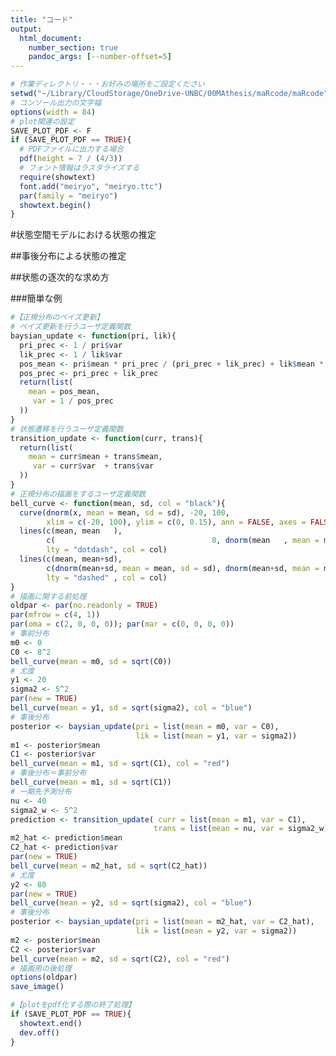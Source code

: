 ```yaml
---
title: "コード"
output:
  html_document:
    number_section: true
    pandoc_args: [--number-offset=5]
---
```



```r
# 作業ディレクトリ・・・お好みの場所をご設定ください
setwd("~/Library/CloudStorage/OneDrive-UNBC/00MAthesis/maRcode/maRcode")
# コンソール出力の文字幅
options(width = 84)
# plot関連の設定
SAVE_PLOT_PDF <- F
if (SAVE_PLOT_PDF == TRUE){
  # PDFファイルに出力する場合
  pdf(height = 7 / (4/3))
  # フォント情報はラスタライズする
  require(showtext)
  font.add("meiryo", "meiryo.ttc")
  par(family = "meiryo")
  showtext.begin()
}
```



#状態空間モデルにおける状態の推定

##事後分布による状態の推定

##状態の逐次的な求め方

###簡単な例


```r
#【正規分布のベイズ更新】
# ベイズ更新を行うユーザ定義関数
baysian_update <- function(pri, lik){
  pri_prec <- 1 / pri$var
  lik_prec <- 1 / lik$var
  pos_mean <- pri$mean * pri_prec / (pri_prec + lik_prec) + lik$mean * lik_prec / (pri_prec + lik_prec)
  pos_prec <- pri_prec + lik_prec
  return(list(
    mean = pos_mean,
     var = 1 / pos_prec
  ))
}
# 状態遷移を行うユーザ定義関数
transition_update <- function(curr, trans){
  return(list(
    mean = curr$mean + trans$mean,
     var = curr$var  + trans$var
  ))
}
# 正規分布の描画をするユーザ定義関数
bell_curve <- function(mean, sd, col = "black"){
  curve(dnorm(x, mean = mean, sd = sd), -20, 100,
        xlim = c(-20, 100), ylim = c(0, 0.15), ann = FALSE, axes = FALSE, col = col)
  lines(c(mean, mean   ),
        c(                                   0, dnorm(mean   , mean = mean, sd = sd)),
        lty = "dotdash", col = col)
  lines(c(mean, mean+sd),
        c(dnorm(mean+sd, mean = mean, sd = sd), dnorm(mean+sd, mean = mean, sd = sd)),
        lty = "dashed" , col = col)
}
# 描画に関する前処理
oldpar <- par(no.readonly = TRUE)
par(mfrow = c(4, 1))
par(oma = c(2, 0, 0, 0)); par(mar = c(0, 0, 0, 0))
# 事前分布
m0 <- 0
C0 <- 8^2
bell_curve(mean = m0, sd = sqrt(C0))
# 尤度
y1 <- 20
sigma2 <- 5^2
par(new = TRUE)
bell_curve(mean = y1, sd = sqrt(sigma2), col = "blue")
# 事後分布
posterior <- baysian_update(pri = list(mean = m0, var = C0),
                            lik = list(mean = y1, var = sigma2))
m1 <- posterior$mean
C1 <- posterior$var
bell_curve(mean = m1, sd = sqrt(C1), col = "red")
# 事後分布＝事前分布
bell_curve(mean = m1, sd = sqrt(C1))
# 一期先予測分布
nu <- 40
sigma2_w <- 5^2
prediction <- transition_update( curr = list(mean = m1, var = C1),
                                trans = list(mean = nu, var = sigma2_w))
m2_hat <- prediction$mean
C2_hat <- prediction$var
par(new = TRUE)
bell_curve(mean = m2_hat, sd = sqrt(C2_hat))
# 尤度
y2 <- 80
par(new = TRUE)
bell_curve(mean = y2, sd = sqrt(sigma2), col = "blue")
# 事後分布
posterior <- baysian_update(pri = list(mean = m2_hat, var = C2_hat),
                            lik = list(mean = y2, var = sigma2))
m2 <- posterior$mean
C2 <- posterior$var
bell_curve(mean = m2, sd = sqrt(C2), col = "red")
# 描画用の後処理
options(oldpar)
save_image()
```





```r
#【plotをpdf化する際の終了処理】
if (SAVE_PLOT_PDF == TRUE){
  showtext.end()
  dev.off()
}
```